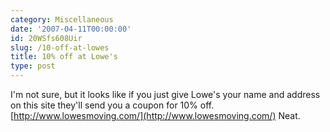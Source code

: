 ```yaml
---
category: Miscellaneous
date: '2007-04-11T00:00:00'
id: 20WSfs608Uir
slug: /10-off-at-lowes
title: 10% off at Lowe's
type: post
---
```


I'm not sure, but it looks like if you just give Lowe's your name
and address on this site they'll send you a coupon for 10% off.
[http://www.lowesmoving.com/](http://www.lowesmoving.com/) Neat.